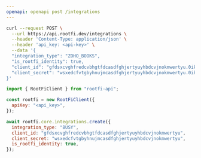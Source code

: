 ```yaml
---
openapi: openapi post /integrations
---
```


<RequestExample>

```bash cURL
curl --request POST \
  --url https://api.rootfi.dev/integrations \
  --header 'Content-Type: application/json' \
  --header 'api_key: <api-key>' \
  --data '{
  "integration_type": "ZOHO_BOOKS",
  "is_rootfi_identity": true,
  "client_id": "gfdsxcvghfredcvbhgtfdcasdfghjertyuyhbdcvjnokmwertyu.0ikjuyhgfdsxcvbnm",
  "client_secret": "wsxedcfvtgbyhnujmcasdfghjertyuyhbdcvjnokmwertyu.0ikjuyhgfdsxcvbnm"
}'
```

```javascript NodeJS
import { RootFiClient } from "rootfi-api";

const rootfi = new RootFiClient({
  apiKey: "<api_key>",
});

await rootfi.core.integrations.create({
  integration_type: "BUSY",
  client_id: "gfdsxcvghfredcvbhgtfdcasdfghjertyuyhbdcvjnokmwertyu",
  client_secret: "wsxedcfvtgbyhnujmcasdfghjertyuyhbdcvjnokmwertyu",
  is_rootfi_identity: true,
});
```

</RequestExample>
